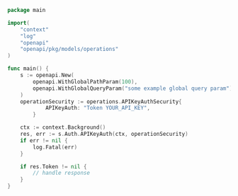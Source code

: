 ```go showLineNumbers copy filename="Api Key Auth usage example"
package main

import(
	"context"
	"log"
	"openapi"
	"openapi/pkg/models/operations"
)

func main() {
    s := openapi.New(
        openapi.WithGlobalPathParam(100),
        openapi.WithGlobalQueryParam("some example global query param"),
    )
    operationSecurity := operations.APIKeyAuthSecurity{
            APIKeyAuth: "Token YOUR_API_KEY",
        }

    ctx := context.Background()
    res, err := s.Auth.APIKeyAuth(ctx, operationSecurity)
    if err != nil {
        log.Fatal(err)
    }

    if res.Token != nil {
        // handle response
    }
}
```
